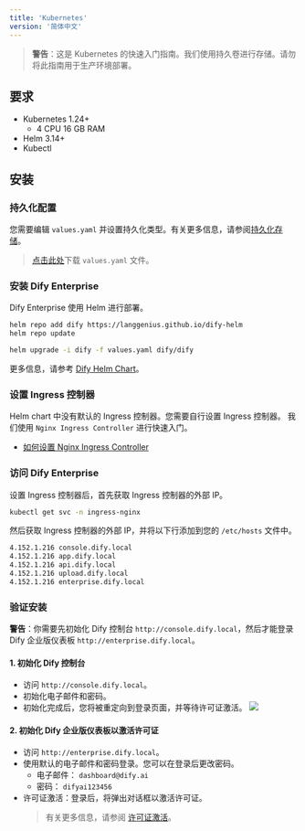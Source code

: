 ```yaml
---
title: 'Kubernetes'
version: '简体中文'
---
```


> **警告**：这是 Kubernetes 的快速入门指南。我们使用持久卷进行存储。请勿将此指南用于生产环境部署。

## 要求
- Kubernetes 1.24+
  - 4 CPU 16 GB RAM
- Helm 3.14+
- Kubectl

## 安装

### 持久化配置

您需要编辑 `values.yaml` 并设置持久化类型。有关更多信息，请参阅[持久化存储](/zh-cn/deployment/advanced-configuration/persistent-storage)。

> <a href="https://assets-docs.dify.ai/2025/01/e3d53c6c7d979c77d0a1809670fbf211.yaml" download="values.yaml">点击此处</a>下载 `values.yaml` 文件。

### 安装 Dify Enterprise
Dify Enterprise 使用 Helm 进行部署。

```bash
helm repo add dify https://langgenius.github.io/dify-helm
helm repo update

helm upgrade -i dify -f values.yaml dify/dify
```

更多信息，请参考 [Dify Helm Chart](/zh-cn/deployment/advanced-configuration/dify-helm-chart)。

### 设置 Ingress 控制器
Helm chart 中没有默认的 Ingress 控制器。您需要自行设置 Ingress 控制器。
我们使用 `Nginx Ingress Controller` 进行快速入门。

- [如何设置 Nginx Ingress Controller](/zh-cn/deployment/advanced-configuration/nginx-ingress-controller)

### 访问 Dify Enterprise
设置 Ingress 控制器后，首先获取 Ingress 控制器的外部 IP。
```bash
kubectl get svc -n ingress-nginx
```

然后获取 Ingress 控制器的外部 IP，并将以下行添加到您的 `/etc/hosts` 文件中。
```bash
4.152.1.216 console.dify.local
4.152.1.216 app.dify.local
4.152.1.216 api.dify.local
4.152.1.216 upload.dify.local
4.152.1.216 enterprise.dify.local
```

### 验证安装
**警告**：你需要先初始化 Dify 控制台 `http://console.dify.local`，然后才能登录 Dify 企业版仪表板 `http://enterprise.dify.local`。

#### 1. 初始化 Dify 控制台
- 访问 `http://console.dify.local`。
- 初始化电子邮件和密码。
- 初始化完成后，您将被重定向到登录页面，并等待许可证激活。
![](/images/license-inactive.png)

#### 2. 初始化 Dify 企业版仪表板以激活许可证
- 访问 `http://enterprise.dify.local`。
- 使用默认的电子邮件和密码登录。您可以在登录后更改密码。
    - 电子邮件： `dashboard@dify.ai`
    - 密码： `difyai123456`
- 许可证激活：登录后，将弹出对话框以激活许可证。
  > 有关更多信息，请参阅 [许可证激活](/zh-cn/deployment/license-activation)。
